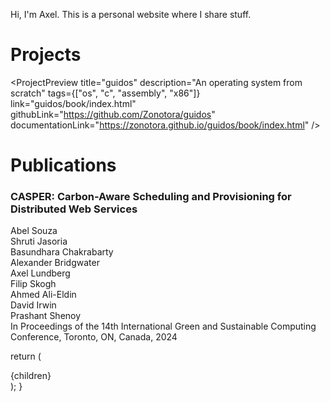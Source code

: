 
Hi, I'm Axel. This is a personal website where I share stuff.

# Projects

<ProjectPreview
  title="guidos"
  description="An operating system from scratch"
  tags={["os", "c", "assembly", "x86"]}
  link="guidos/book/index.html"
  githubLink="https://github.com/Zonotora/guidos"
  documentationLink="https://zonotora.github.io/guidos/book/index.html"
/>

# Publications

<div class="box">
  <h3>CASPER: Carbon-Aware Scheduling and Provisioning for Distributed Web Services</h3>

  <div class="tags">
    <div class="tag">Abel Souza</div>
    <div class="tag">Shruti Jasoria </div>
    <div class="tag">Basundhara Chakrabarty </div>
    <div class="tag">Alexander Bridgwater </div>
    <div class="tag">Axel Lundberg </div>
    <div class="tag">Filip Skogh </div>
    <div class="tag">Ahmed Ali-Eldin </div>
    <div class="tag">David Irwin </div>
    <div class="tag">Prashant Shenoy </div>
  </div>
  In Proceedings of the 14th International Green and Sustainable Computing Conference, Toronto, ON, Canada, 2024
</div>

  return (
    <Page active="about">
      <div className="content">{children}</div>
    </Page>
  );
}
